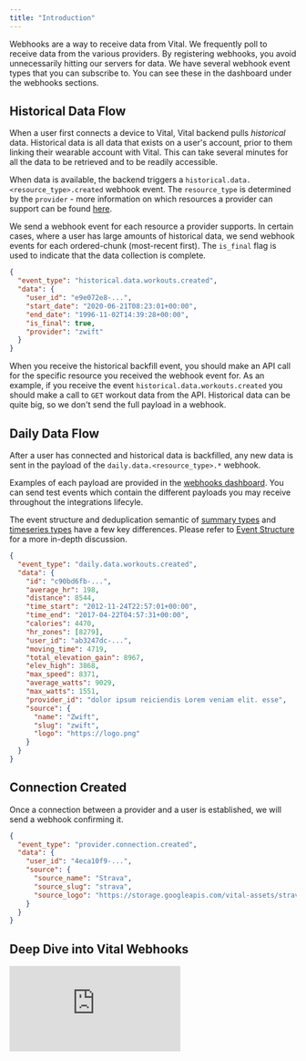 ```yaml
---
title: "Introduction"
---
```


Webhooks are a way to receive data from Vital. We frequently poll to receive data from the various providers. By registering webhooks, you avoid unnecessarily hitting our servers for data. We have several webhook event types that you can subscribe to. You can see these in the dashboard under the webhooks sections.

## Historical Data Flow

When a user first connects a device to Vital, Vital backend pulls _historical_ data. Historical data is all data that exists on a user's account, prior to them linking their wearable account with Vital. This can take several minutes for all the data to be retrieved and to be readily accessible.

When data is available, the backend triggers a `historical.data.<resource_type>.created` webhook event. The `resource_type` is determined by the `provider` - more information on which resources a provider can support can be found [here](/wearables/providers/resources).

We send a webhook event for each resource a provider supports. In certain cases, where a user has large amounts of historical data, we send webhook events for each ordered-chunk (most-recent first). The `is_final` flag is used to indicate that the data collection is complete.

```json Webhook Event
{
  "event_type": "historical.data.workouts.created",
  "data": {
    "user_id": "e9e072e8-...",
    "start_date": "2020-06-21T08:23:01+00:00",
    "end_date": "1996-11-02T14:39:28+00:00",
    "is_final": true,
    "provider": "zwift"
  }
}
```

When you receive the historical backfill event, you should make an API call for the specific resource you received the webhook event for. As an example, if you receive the event `historical.data.workouts.created` you should make a call to `GET` workout data from the API. Historical data can be quite big, so we don't send the full payload in a webhook.

## Daily Data Flow

After a user has connected and historical data is backfilled, any new data is sent in the payload of the `daily.data.<resource_type>.*` webhook.

Examples of each payload are provided in the [webhooks dashboard](https://app.tryvital.io). You can send test events which contain the different payloads you may receive throughout the integrations lifecyle.

<Warning>The event structure and deduplication semantic of [summary types](/wearables/providers/resources) and [timeseries types](/wearables/providers/resources) have a few key differences. Please refer to [Event Structure](/webhooks/event-structure) for a more in-depth discussion.</Warning>

```json Webhook Event
{
  "event_type": "daily.data.workouts.created",
  "data": {
    "id": "c90bd6fb-...",
    "average_hr": 198,
    "distance": 8544,
    "time_start": "2012-11-24T22:57:01+00:00",
    "time_end": "2017-04-22T04:57:31+00:00",
    "calories": 4470,
    "hr_zones": [8279],
    "user_id": "ab3247dc-...",
    "moving_time": 4719,
    "total_elevation_gain": 8967,
    "elev_high": 3868,
    "max_speed": 8371,
    "average_watts": 9029,
    "max_watts": 1551,
    "provider_id": "dolor ipsum reiciendis Lorem veniam elit. esse",
    "source": {
      "name": "Zwift",
      "slug": "zwift",
      "logo": "https://logo.png"
    }
  }
}
```

## Connection Created

Once a connection between a provider and a user is established, we will send a webhook confirming it.

```json Webhook Event
{
  "event_type": "provider.connection.created",
  "data": {
    "user_id": "4eca10f9-...",
    "source": {
      "source_name": "Strava",
      "source_slug": "strava",
      "source_logo": "https://storage.googleapis.com/vital-assets/strava.png"
    }
  }
}
```

## Deep Dive into Vital Webhooks

<div
  style={{
    position: "relative",
    paddingBottom: "56.872037914691944%",
    height: 0
  }}
>
  <iframe
    src="https://www.loom.com/embed/0121d272e21b44049dd4d418302580a5?sid=0dc174e1-20e6-4fd9-9824-0fc2d5eaf95f"
    frameBorder={0}
    webkitallowfullscreen=""
    mozallowfullscreen=""
    allowFullScreen=""
    style={{
      position: "absolute",
      top: 0,
      left: 0,
      width: "100%",
      height: "100%"
    }}
  />
</div>
